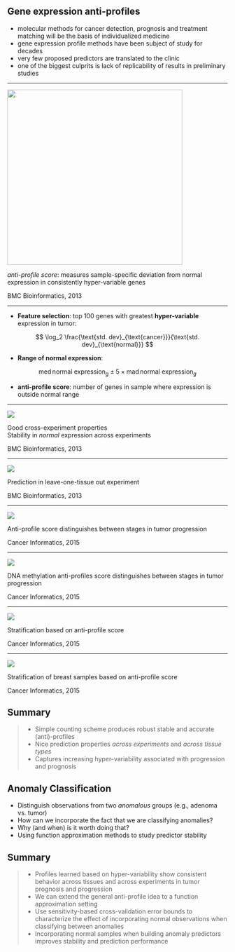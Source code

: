 ## Gene expression anti-profiles

- molecular methods for cancer detection, prognosis and treatment matching will be the basis of individualized medicine
- gene expression profile methods have been subject of study for decades
- very few proposed predictors are translated to the clinic
- one of the biggest culprits is lack of replicability of results in preliminary studies

---

<div class="centered">
<img src="img/antiprofile.png" style="height: 400px;"/>
</div>

_anti-profile score_: measures sample-specific deviation from normal expression in consistently hyper-variable genes

<footer class="source">BMC Bioinformatics, 2013</footer>

---

- **Feature selection**: top 100 genes with greatest **hyper-variable** expression in tumor:

$$
\log_2 \frac{\text{std. dev}_{\text{cancer}}}{\text{std. dev}_{\text{normal}}}
$$

- **Range of normal expression**: 

$$
\mathrm{med} \, \text{normal expression}_g \pm 5 \times \mathrm{mad} \, \text{normal expression}_g
$$

- **anti-profile score**: number of genes in sample where expression is outside normal range

---

<div class="centered">
<img src="img/stable.png" style="max-height: 85%; max-width: 85%;"/>
</div>

Good cross-experiment properties  
Stability in _normal_ expression across experiments

<footer class="source">BMC Bioinformatics, 2013</footer>

---

<div class="centered">
<img src="img/aucs.png" style="max-height: 45%; max-width: 45%;"/>
</div>

Prediction in leave-one-tissue out experiment  

<footer class="source">BMC Bioinformatics, 2013</footer>

---

<div class="centered">
<img src="img/progression.png" style="max-height: 50%; max-width: 50%"/>
</div>

Anti-profile score distinguishes between stages in tumor progression

<footer class="source">Cancer Informatics, 2015</footer>

---

<div class="centered">
<img src="img/progression_meth.png" style="max-height: 80%; max-width: 80%"/>
</div>

DNA methylation anti-profiles score distinguishes between stages in tumor progression

<footer class="source">Cancer Informatics, 2015</footer>

---

<div class="centered">
<img src="img/prognosis.png" style="max-height: 70%; max-width: 70%"/>
</div>

Stratification based on anti-profile score

<footer class="source">Cancer Informatics, 2015</footer>

---

<div class="centered">
<img src="img/prognosis.jpg" style="max-height: 45%; max-width: 45%"/>
</div>

Stratification of breast samples based on anti-profile score

<footer class="source">Cancer Informatics, 2015</footer>

## Summary

>- Simple counting scheme produces robust stable and accurate (anti)-profiles  
>- Nice prediction properties _across experiments_ and _across tissue types_  
>- Captures increasing hyper-variability associated with progression and prognosis

## Anomaly Classification

- Distinguish observations from two _anomalous_ groups (e.g., adenoma vs. tumor)
- How can we incorporate the fact that we are classifying anomalies?
- Why (and when) is it worth doing that?
- Using function approximation methods to study predictor stability

## Summary

>- Profiles learned based on hyper-variability show consistent behavior across tissues and across experiments in tumor prognosis and progression
>- We can extend the general anti-profile idea to a function approximation setting
>- Use sensitivity-based cross-validation error bounds to characterize the effect of incorporating normal observations when classifying between anomalies
>- Incorporating normal samples when building anomaly predictors improves stability and prediction performance

